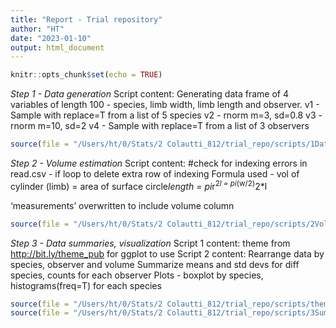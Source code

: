 ```yaml
---
title: "Report - Trial repository"
author: "HT"
date: "2023-01-10"
output: html_document
---
```


```r
knitr::opts_chunk$set(echo = TRUE)
```

*Step 1 - Data generation*
Script content:
Generating data frame of 4 variables of length 100 - species, limb width, limb length and observer.
v1 - Sample with replace=T from a list of 5 species
v2 - rnorm m=3, sd=0.8
v3 - rnorm m=10, sd=2
v4 - Sample with replace=T from a list of 3 observers

```r
source(file = "/Users/ht/0/Stats/2 Colautti_812/trial_repo/scripts/1DataGenerato.R")
```

*Step 2 - Volume estimation*
Script content:
#check for indexing errors in read.csv - if loop to delete extra row of indexing
Formula used - 
vol of cylinder (limb) = area of surface circle*length
                       = pi*r^2*l
                       = pi*(w/2)^2*l

'measurements' overwritten to include volume column

```r
source(file = "/Users/ht/0/Stats/2 Colautti_812/trial_repo/scripts/2VolumeEstimato.R")
```

*Step 3 - Data summaries, visualization*
Script 1 content: theme from <http://bit.ly/theme_pub> for ggplot to use
Script 2 content:
Rearrange data by species, observer and volume
Summarize means and std devs for diff species, counts for each observer
Plots - boxplot by species, histograms(freq=T) for each species

```r
source(file = "/Users/ht/0/Stats/2 Colautti_812/trial_repo/scripts/theme_pub.R")
source(file = "/Users/ht/0/Stats/2 Colautti_812/trial_repo/scripts/3Summary&Visualization.R")
```
